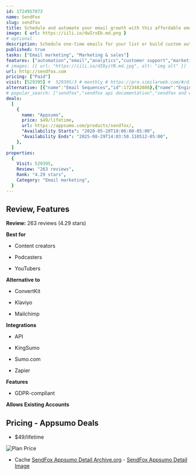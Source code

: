```yaml
---
id: 1724957073
name: SendFox
slug: sendfox
title: Schedule and automate your email growth with this affordable email marketing tool
image: { url: https://iili.io/dwIrxEb.md.png }
# optional
description: Schedule one-time emails for your list or build custom automationsTrack email metrics like list growth, open rates, and click rates to monitor trends
published: true
tasks: ["Email marketing", "Marketing & sales"]
features: ["automation","email","analytics","customer support","marketing","workflow","chatbot"]
# images: [{ url: "https://iili.io/dI8yiYB.md.jpg", alt: "img alt" }]
url: http://sendfox.com
pricing: ["Paid"]
visit: [529395] #  529395/3 # monthly # https://pro.similarweb.com/#/digitalsuite/websiteanalysis/home
alternative: [{"name":"Email Sequences","id":1723482086},{"name":"Enginemailer","id":1722144083}]
# popular_search: ["sendfox","sendfox api documentation","sendfox and wordpress","sendfox automations","sendfox blog post on email","grid.upgrade","grid.upgrade"]
deals:
  [
    {
      name: "Appsumo",
      price: $49/lifetime,
      url: https://appsumo.com/products/sendfox/,
      "Availability Starts": "2020-05-20T18:06:00-05:00",
      "Availability Ends": "2025-08-29T14:03:50.110512-05:00",
    },
  ]
properties:
  {
    Visit: 529395,
    Review: "263 reviews",
    Rank: "4.29 stars",
    Category: "Email marketing",
  }
---
```


## Review, Features

**Review:** 263 reviews (4.29 stars)

**Best for**

- Content creators

- Podcasters

- YouTubers

**Alternative to**

- ConvertKit

- Klaviyo

- Mailchimp

**Integrations**

- API

- KingSumo

- Sumo.com

- Zapier

**Features**

- GDPR-compliant

**Allows Existing Accounts**

## Pricing - Appsumo Deals

- $49/lifetime

<Img src="https://iili.io/dwT59ob.png" alt="Plan Price" />

- Cache [SendFox Appsumo Detail Archive.org](https://web.archive.org/web/*/https://appsumo.com/products/sendfox/) - [SendFox Appsumo Detail Image](https://iili.io/dwT5YOX.png)
